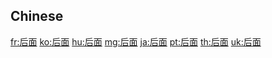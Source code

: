 {{also|後面}}
==Chinese==
{{zh-see|後面}}

[[fr:后面]]
[[ko:后面]]
[[hu:后面]]
[[mg:后面]]
[[ja:后面]]
[[pt:后面]]
[[th:后面]]
[[uk:后面]]